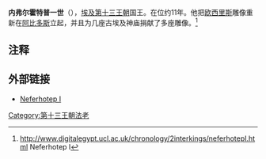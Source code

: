 {{Pharaoh Infobox | 
    Name= 内弗尔霍特普一世| 
    Image=Neferhotep I - Bologna - By Stefano Bolognini.JPG|
Caption=内弗尔霍特普一世像|
ImageSize=300px|
  Alt=|
NomenHiero=<hiero>nfr-Htp:t*p</hiero>|
Nomen=内弗尔霍特普<br/>''{{Unicode|Nfr-ḥtp}}''<br>美丽与和平| 
PrenomenHiero=<hiero>ra-N28:D36-sxm</hiero>|
Prenomen=Khasekhemre<br/>''{{Unicode|Ḫˁ-sḫm-Rˁ}}''<br>[[拉|拉]]可能出现| 
Golden=Menmerut<br/>''{{Unicode|Mn-mrwt}}''<br>稳定之爱<br><hiero>G8-mn:n-U7:r-w-t</hiero><br>'''[[都灵王表|都灵王表]]<ref>Alan H. Gardiner: ''The royal canon of Turin'', Griffith Institute new edition (1988) ISBN 978-0900416484</ref>'''<br>Kha[...]re Neferhotep''{{Unicode|Ḫˁ-Rˁ-...-nfr-htp}}''<br>''[...] of Ra appears, he who is beautiful and peaceful''<br>
<hiero>V10A-N5-xa:a-HASH-nfr-R4:t-p-V11A-G7</hiero><br>'''[[卡尔纳克王表|卡尔纳克王表]]'''<br>Khasekhemre<br>''{{Unicode|Ḫˁ-sḫm-Rˁ}}''<br>[[拉|拉]]可能出现<br><hiero><-ra-xa-Y8-></hiero>|
Nebty =Wepmaat <br/>''{{Unicode|Wp-m3ˁ.t}}''<br>''He who accomplishes the Maat''| 
Horus=Geregtawy <br/>''{{Unicode|Grg-t3.wj}}''<br>两块土地的创建者| 
GoldenHiero= |
NebtyHiero=<hiero>wp:p*Z9-U5:a-t:mDAt-Sw</hiero>|
HorusHiero=<hiero>grg:N19</hiero>| 
Reign=11年又1至4月,约公元前1742年——约公元前1733年,约公元前1741年——约公元前1730年,约公元前1740年,<ref name="rice">Michael Rice: ''Who is who in Ancient Egypt'', Routledge London & New York 1999, ISBN 0-203-44328-4, see p. 131</ref> 约公元前1740年——约公元前1729 年,<ref name="callender">Gae Callender: ''The Middle Kingdom Renaissance (c. 2055–1650 BC)'' in Ian Shaw (editor): ''The Oxford History of Ancient Egypt'', Oxford University Press (2004), ISBN 978-0-19-280458-7</ref> 约公元前1721年——约公元前1710年,约公元前1705年——约公元前1694年,<ref name="schneider">Thomas Schneider: ''Lexikon der Pharaonen'', Patmos 2002, ISBN 978-3-491-96053-4</ref>|
Dynasty=[[第十三王朝|第十三王朝]] |
Coregency=|
Predecessor=[[索贝克霍特普三世|索贝克霍特普三世]]|
Successor=[[索贝克霍特普四世|索贝克霍特普四世]]|
Spouse=|
children=|
Father=|
Mother=| 
Born=|
Died=|
Burial=|
Monuments=}}

'''内弗尔霍特普一世'''（{{lang-en|Neferhotep I}}），[[埃及第十三王朝|埃及第十三王朝]]国王。在位约11年。他把[[欧西里斯|欧西里斯]]雕像重新在[[阿比多斯|阿比多斯]]立起，并且为几座古埃及神庙捐献了多座雕像。<ref>http://www.digitalegypt.ucl.ac.uk/chronology/2interkings/neferhotepI.html {{Wayback|url=http://www.digitalegypt.ucl.ac.uk/chronology/2interkings/neferhotepI.html |date=20130722231344 }} Neferhotep I</ref>

==注释==
<references/>

==外部链接==
*[http://www.digitalegypt.ucl.ac.uk/chronology/2interkings/neferhotepI.html Neferhotep I] {{Wayback|url=http://www.digitalegypt.ucl.ac.uk/chronology/2interkings/neferhotepI.html |date=20130722231344 }}

{{Pharaoh | Prev=[[索贝克霍特普三世|索贝克霍特普三世]]| Dynasty=[[埃及第十三王朝|第十三王朝]] | Next=[[索贝克霍特普四世|索贝克霍特普四世]]}}


{{著名埃及统治者}}

[[Category:第十三王朝法老|Category:第十三王朝法老]]